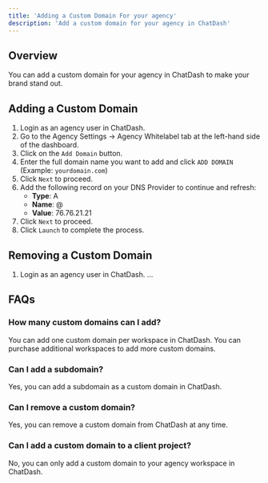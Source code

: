 ```yaml
---
title: 'Adding a Custom Domain For your agency'
description: 'Add a custom domain for your agency in ChatDash'
---
```


## Overview

You can add a custom domain for your agency in ChatDash to make your brand stand out.

## Adding a Custom Domain

1. Login as an agency user in ChatDash.
2. Go to the Agency Settings -> Agency Whitelabel tab at the left-hand side of the dashboard.
3. Click on the `Add Domain` button.
4. Enter the full domain name you want to add and click `ADD DOMAIN` (Example: `yourdomain.com`)
5. Click `Next` to proceed.
6. Add the following record on your DNS Provider to continue and refresh:
    - **Type**: A
    - **Name**: @
    - **Value**: 76.76.21.21
7. Click `Next` to proceed.
8. Click `Launch` to complete the process.

## Removing a Custom Domain

1. Login as an agency user in ChatDash.
...


## FAQs

### How many custom domains can I add?

You can add one custom domain per workspace in ChatDash.
You can purchase additional workspaces to add more custom domains.

### Can I add a subdomain?

Yes, you can add a subdomain as a custom domain in ChatDash.

### Can I remove a custom domain?

Yes, you can remove a custom domain from ChatDash at any time.

### Can I add a custom domain to a client project?

No, you can only add a custom domain to your agency workspace in ChatDash.


